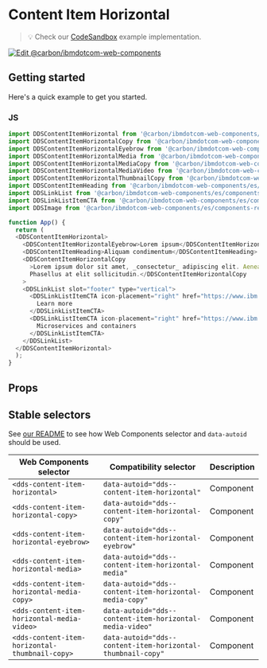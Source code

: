 
# Content Item Horizontal
> 💡 Check our
> [CodeSandbox](https://githubbox.com/carbon-design-system/carbon-for-ibm-dotcom/tree/main/packages/web-components/examples/codesandbox/components-react/content-item-horizontal)
> example implementation.

[![Edit @carbon/ibmdotcom-web-components](https://codesandbox.io/static/img/play-codesandbox.svg)](https://githubbox.com/carbon-design-system/carbon-for-ibm-dotcom/tree/main/packages/web-components/examples/codesandbox/components-react/content-item-horizontal)

## Getting started

Here's a quick example to get you started.

### JS

```javascript
import DDSContentItemHorizontal from '@carbon/ibmdotcom-web-components/es/components-react/content-item-horizontal/content-item-horizontal';
import DDSContentItemHorizontalCopy from '@carbon/ibmdotcom-web-components/es/components-react/content-item-horizontal/content-item-horizontal-copy';
import DDSContentItemHorizontalEyebrow from '@carbon/ibmdotcom-web-components/es/components-react/content-item-horizontal/content-item-horizontal-eyebrow';
import DDSContentItemHorizontalMedia from '@carbon/ibmdotcom-web-components/es/components-react/content-item-horizontal/content-item-horizontal-media';
import DDSContentItemHorizontalMediaCopy from '@carbon/ibmdotcom-web-components/es/components-react/content-item-horizontal/content-item-horizontal-media-copy';
import DDSContentItemHorizontalMediaVideo from '@carbon/ibmdotcom-web-components/es/components-react/content-item-horizontal/content-item-horizontal-media-video';
import DDSContentItemHorizontalThumbnailCopy from '@carbon/ibmdotcom-web-components/es/components-react/content-item-horizontal/content-item-horizontal-thumbnail-copy';
import DDSContentItemHeading from '@carbon/ibmdotcom-web-components/es/components-react/content-item/content-item-heading';
import DDSLinkList from '@carbon/ibmdotcom-web-components/es/components-react/link-list/link-list';
import DDSLinkListItemCTA from '@carbon/ibmdotcom-web-components/es/components-react/cta/link-list-item-cta';
import DDSImage from '@carbon/ibmdotcom-web-components/es/components-react/image/image';

function App() {
  return (
  <DDSContentItemHorizontal>
    <DDSContentItemHorizontalEyebrow>Lorem ipsum</DDSContentItemHorizontalEyebrow>
    <DDSContentItemHeading>Aliquam condimentum</DDSContentItemHeading>
    <DDSContentItemHorizontalCopy
      >Lorem ipsum dolor sit amet, _consectetur_ adipiscing elit. Aenean et ultricies est. Mauris iaculis eget dolor nec hendrerit.
      Phasellus at elit sollicitudin.</DDSContentItemHorizontalCopy
    >
    <DDSLinkList slot="footer" type="vertical">
      <DDSLinkListItemCTA icon-placement="right" href="https://www.ibm.com" cta-type="local">
        Learn more
      </DDSLinkListItemCTA>
      <DDSLinkListItemCTA icon-placement="right" href="https://www.ibm.com" cta-type="external">
        Microservices and containers
      </DDSLinkListItemCTA>
    </DDSLinkList>
  </DDSContentItemHorizontal>
  );
}
```

## Props

<Props of={PropTypesRef} />

## Stable selectors

See [our README](https://github.com/carbon-design-system/carbon-for-ibm-dotcom/tree/main/packages/web-components#stable-selectors-for-analytics-and-integratione2e-testing-in-web-components) to see how Web Components selector and `data-autoid` should be used.

| Web Components selector               | Compatibility selector                                                     | Description |
| ------------------------------------- | -------------------------------------------------------------------------- | ----------- |
| `<dds-content-item-horizontal>`                      | `data-autoid="dds--content-item-horizontal"`                | Component   |
| `<dds-content-item-horizontal-copy>`                 | `data-autoid="dds--content-item-horizontal-copy"`           | Component   |
| `<dds-content-item-horizontal-eyebrow>`              | `data-autoid="dds--content-item-horizontal-eyebrow"`        | Component   |
| `<dds-content-item-horizontal-media>`                | `data-autoid="dds--content-item-horizontal-media"`          | Component   |
| `<dds-content-item-horizontal-media-copy>`           | `data-autoid="dds--content-item-horizontal-media-copy"`     | Component   |
| `<dds-content-item-horizontal-media-video>`          | `data-autoid="dds--content-item-horizontal-media-video"`    | Component   |
| `<dds-content-item-horizontal-thumbnail-copy>`       | `data-autoid="dds--content-item-horizontal-thumbnail-copy"` | Component   |

<Description markdown={contributing} />
